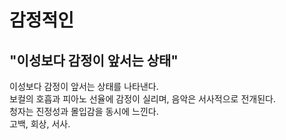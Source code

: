 # 감정적인
## "이성보다 감정이 앞서는 상태"
이성보다 감정이 앞서는 상태를 나타낸다.  
보컬의 호흡과 피아노 선율에 감정이 실리며, 음악은 서사적으로 전개된다.  
청자는 진정성과 몰입감을 동시에 느낀다.  
고백, 회상, 서사.
